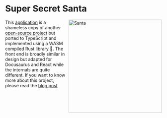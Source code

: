 # Super Secret Santa


<img src={santa} alt="Santa" width="300" role="img" align="right" class="img-right"></img>

This [application](/super-secret-santa) is a shameless copy of another
[open-source project](https://github.com/arcanis/secretsanta)
but ported to TypeScript and implemented using a WASM compiled Rust library 🦀.
The front end is broadly similar in design but adapted for Docusaurus and React
while the internals are quite different. If you want to know more
about this project, please read the [blog post](/blog/super-secret-santa-1).
